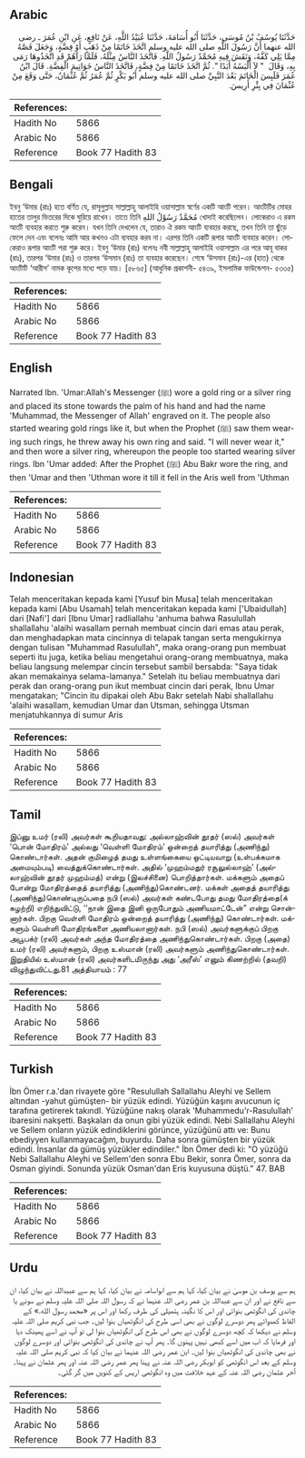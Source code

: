## Arabic


<div dir="rtl" lang="ar" style={{fontSize:'larger',backgroundColor:'#f8f9fa',padding:20}}>
حَدَّثَنَا يُوسُفُ بْنُ مُوسَى، حَدَّثَنَا أَبُو أُسَامَةَ، حَدَّثَنَا عُبَيْدُ اللَّهِ، عَنْ نَافِعٍ، عَنِ ابْنِ عُمَرَ ـ رضى الله عنهما أَنَّ رَسُولَ اللَّهِ صلى الله عليه وسلم اتَّخَذَ خَاتَمًا مِنْ ذَهَبٍ أَوْ فِضَّةٍ، وَجَعَلَ فَصَّهُ مِمَّا يَلِي كَفَّهُ، وَنَقَشَ فِيهِ مُحَمَّدٌ رَسُولُ اللَّهِ‏.‏ فَاتَّخَذَ النَّاسُ مِثْلَهُ، فَلَمَّا رَآهُمْ قَدِ اتَّخَذُوهَا رَمَى بِهِ، وَقَالَ ‏ "‏ لاَ أَلْبَسُهُ أَبَدًا ‏"‏‏.‏ ثُمَّ اتَّخَذَ خَاتَمًا مِنْ فِضَّةٍ، فَاتَّخَذَ النَّاسُ خَوَاتِيمَ الْفِضَّةِ‏.‏ قَالَ ابْنُ عُمَرَ فَلَبِسَ الْخَاتَمَ بَعْدَ النَّبِيِّ صلى الله عليه وسلم أَبُو بَكْرٍ ثُمَّ عُمَرُ ثُمَّ عُثْمَانُ، حَتَّى وَقَعَ مِنْ عُثْمَانَ فِي بِئْرِ أَرِيسَ‏.‏
</div>
<div style={{backgroundColor:'#f8f9fa',padding:20, marginBottom: 10}}><table> <thead> <tr> <th>References:</th> <th></th> </tr> </thead> <tbody><tr><td>Hadith No</td><td>5866</td></tr><tr><td>Arabic No</td><td>5866</td></tr><tr><td>Reference</td><td>Book 77 Hadith 83</td></tr></tbody></table></div>

## Bengali


<div dir="ltr" lang="bn" style={{fontSize:'larger',backgroundColor:'#f8f9fa',padding:20}}>
ইবনু ‘উমার (রাঃ) হতে বর্ণিত যে, রাসূলুল্লাহ সাল্লাল্লাহু আলাইহি ওয়াসাল্লাম স্বর্ণের একটি আংটি পরেন। আংটিটির মোহর হাতের তালুর ভিতরের দিকে ঘুরিয়ে রাখেন। তাতে তিনি مُحَمَّدٌ رَسُوْلُ اللهِ খোদাই করেছিলেন। লোকেরাও এ রকম আংটি ব্যবহার করতে শুরু করেন। যখন তিনি দেখলেন যে, তারাও ঐ রকম আংটি ব্যবহার করছে, তখন তিনি তা ছুঁড়ে ফেলে দেন এবং বলেনঃ আমি আর কখনও এটা ব্যবহার করব না। এরপর তিনি একটি রূপার আংটি ব্যবহার করেন। লোকেরাও রূপার আংটি পরা শুরু করে। ইবনু ‘উমার (রাঃ) বলেনঃ নবী সাল্লাল্লাহু আলাইহি ওয়াসাল্লাম এর পরে আবূ বাকর (রাঃ), তারপর ‘উমার (রাঃ) ও তারপর ‘উসমান (রাঃ) তা ব্যবহার করেছেন। শেষে ‘উসমান (রাঃ)-এর (হাত) থেকে আংটিটি ‘আরীস’ নামক কূপের মধ্যে পড়ে যায়। [৫৮৬৫] (আধুনিক প্রকাশনী- ৫৪৩৯, ইসলামিক ফাউন্ডেশন- ৫৩৩৫)
</div>
<div style={{backgroundColor:'#f8f9fa',padding:20, marginBottom: 10}}><table> <thead> <tr> <th>References:</th> <th></th> </tr> </thead> <tbody><tr><td>Hadith No</td><td>5866</td></tr><tr><td>Arabic No</td><td>5866</td></tr><tr><td>Reference</td><td>Book 77 Hadith 83</td></tr></tbody></table></div>

## English


<div dir="ltr" lang="en" style={{fontSize:'larger',backgroundColor:'#f8f9fa',padding:20}}>
Narrated Ibn. 'Umar:Allah's Messenger (ﷺ) wore a gold ring or a silver ring and placed its stone towards the palm of his hand and had the name 'Muhammad, the Messenger of Allah' engraved on it. The people also started wearing gold rings like it, but when the Prophet (ﷺ) saw them wearing such rings, he threw away his own ring and said. "I will never wear it," and then wore a silver ring, whereupon the people too started wearing silver rings. Ibn 'Umar added: After the Prophet (ﷺ) Abu Bakr wore the ring, and then 'Umar and then 'Uthman wore it till it fell in the Aris well from 'Uthman
</div>
<div style={{backgroundColor:'#f8f9fa',padding:20, marginBottom: 10}}><table> <thead> <tr> <th>References:</th> <th></th> </tr> </thead> <tbody><tr><td>Hadith No</td><td>5866</td></tr><tr><td>Arabic No</td><td>5866</td></tr><tr><td>Reference</td><td>Book 77 Hadith 83</td></tr></tbody></table></div>

## Indonesian


<div dir="ltr" lang="id" style={{fontSize:'larger',backgroundColor:'#f8f9fa',padding:20}}>
Telah menceritakan kepada kami [Yusuf bin Musa] telah menceritakan kepada kami [Abu Usamah] telah menceritakan kepada kami ['Ubaidullah] dari [Nafi'] dari [Ibnu Umar] radliallahu 'anhuma bahwa Rasulullah shallallahu 'alaihi wasallam pernah membuat cincin dari emas atau perak, dan menghadapkan mata cincinnya di telapak tangan serta mengukirnya dengan tulisan "Muhammad Rasulullah", maka orang-orang pun membuat seperti itu juga, ketika beliau mengetahui orang-orang membuatnya, maka beliau langsung melempar cincin tersebut sambil bersabda: "Saya tidak akan memakainya selama-lamanya." Setelah itu beliau membuatnya dari perak dan orang-orang pun ikut membuat cincin dari perak, Ibnu Umar mengatakan; "Cincin itu dipakai oleh Abu Bakr setelah Nabi shallallahu 'alaihi wasallam, kemudian Umar dan Utsman, sehingga Utsman menjatuhkannya di sumur Aris
</div>
<div style={{backgroundColor:'#f8f9fa',padding:20, marginBottom: 10}}><table> <thead> <tr> <th>References:</th> <th></th> </tr> </thead> <tbody><tr><td>Hadith No</td><td>5866</td></tr><tr><td>Arabic No</td><td>5866</td></tr><tr><td>Reference</td><td>Book 77 Hadith 83</td></tr></tbody></table></div>

## Tamil


<div dir="ltr" lang="ta" style={{fontSize:'larger',backgroundColor:'#f8f9fa',padding:20}}>
இப்னு உமர் (ரலி) அவர்கள் கூறியதாவது: அல்லாஹ்வின் தூதர் (ஸல்) அவர்கள் ‘பொன் மோதிரம்’ அல்லது ‘வெள்ளி மோதிரம்’ ஒன்றைத் தயாரித்து (அணிந்து) கொண்டார்கள். அதன் குமிழைத் தமது உள்ளங்கையை ஒட்டியவாறு (உள்பக்கமாக அமையும்படி) வைத்துக்கொண்டார்கள். அதில் ‘முஹம்மதுர் ரசூலுல்லாஹ்’ (அல்லாஹ்வின் தூதர் முஹம்மத்) என்று (இலச்சினை) பொறித்தார்கள். மக்களும் அதைப் போன்று மோதிரத்தைத் தயாரித்து (அணிந்து)கொண்டனர். மக்கள் அதைத் தயாரித்து (அணிந்து)கொண்டிருப்பதை நபி (ஸல்) அவர்கள் கண்டபோது தமது மோதிரத்தை(க் கழற்றி) எறிந்துவிட்டு, ‘‘நான் இதை இனி ஒருபோதும் அணியமாட்டேன்” என்று சொன்னார்கள். பிறகு வெள்ளி மோதிரம் ஒன்றைத் தயாரித்து (அணிந்து) கொண்டார்கள். மக்களும் வெள்ளி மோதிரங்களை அணியலானார்கள். நபி (ஸல்) அவர்களுக்குப் பிறகு அபூபக்ர் (ரலி) அவர்கள் அந்த மோதிரத்தை அணிந்துகொண்டார்கள். பிறகு (அதை) உமர் (ரலி) அவர்களும், பிறகு உஸ்மான் (ரலி) அவர்களும் அணிந்துகொண்டார்கள். இறுதியில் உஸ்மான் (ரலி) அவர்களிடமிருந்து அது ‘அரீஸ்’ எனும் கிணற்றில் (தவறி) விழுந்துவிட்டது.81 அத்தியாயம் : 77
</div>
<div style={{backgroundColor:'#f8f9fa',padding:20, marginBottom: 10}}><table> <thead> <tr> <th>References:</th> <th></th> </tr> </thead> <tbody><tr><td>Hadith No</td><td>5866</td></tr><tr><td>Arabic No</td><td>5866</td></tr><tr><td>Reference</td><td>Book 77 Hadith 83</td></tr></tbody></table></div>

## Turkish


<div dir="ltr" lang="tr" style={{fontSize:'larger',backgroundColor:'#f8f9fa',padding:20}}>
İbn Ömer r.a.'dan rivayete göre "Resulullah Sallallahu Aleyhi ve Sellem altından -yahut gümüşten- bir yüzük edindi. Yüzüğün kaşını avucunun iç tarafına getirerek takındI. Yüzüğüne nakış olarak 'Muhammedu'r-Rasulullah' ibaresini nakşetti. Başkaları da onun gibi yüzük edindi. Nebi Sallallahu Aleyhi ve Sellem onların yüzük edindiklerini görünce, yüzüğünü attı ve: Bunu ebediyyen kullanmayacağım, buyurdu. Daha sonra gümüşten bir yüzük edindi. İnsanlar da gümüş yüzükler edindiler." İbn Ömer dedi ki: "O yüzüğü Nebi Sallallahu Aleyhi ve Sellem'den sonra Ebu Bekir, sonra Ömer, sonra da Osman giyindi. Sonunda yüzük Osman'dan Eris kuyusuna düştü." 47. BAB
</div>
<div style={{backgroundColor:'#f8f9fa',padding:20, marginBottom: 10}}><table> <thead> <tr> <th>References:</th> <th></th> </tr> </thead> <tbody><tr><td>Hadith No</td><td>5866</td></tr><tr><td>Arabic No</td><td>5866</td></tr><tr><td>Reference</td><td>Book 77 Hadith 83</td></tr></tbody></table></div>

## Urdu


<div dir="rtl" lang="ur" style={{fontSize:'larger',backgroundColor:'#f8f9fa',padding:20}}>
ہم سے یوسف بن موسیٰ نے بیان کیا، کہا ہم سے ابواسامہ نے بیان کیا، کہا ہم سے عبیداللہ نے بیان کیا، ان سے نافع نے اور ان سے عبداللہ بن عمر رضی اللہ عنہما نے کہ رسول اللہ صلی اللہ علیہ وسلم نے سونے یا چاندی کی انگوٹھی بنوائی اور اس کا نگینہ ہتھیلی کی طرف رکھا اور اس پر «محمد رسول الله‏.‏» کے الفاظ کھدوائے پھر دوسرے لوگوں نے بھی اسی طرح کی انگوٹھیاں بنوا لیں۔ جب نبی کریم صلی اللہ علیہ وسلم نے دیکھا کہ کچھ دوسرے لوگوں نے بھی اس طرح کی انگوٹھیاں بنوا لی تو آپ نے اسے پھینک دیا اور فرمایا کہ اب میں اسے کبھی نہیں پہنوں گا۔ پھر آپ نے چاندی کی انگوٹھی بنوائی اور دوسرے لوگوں نے بھی چاندی کی انگوٹھیاں بنوا لیں۔ ابن عمر رضی اللہ عنہما نے بیان کیا کہ نبی کریم صلی اللہ علیہ وسلم کے بعد اس انگوٹھی کو ابوبکر رضی اللہ عنہ نے پہنا پھر عمر رضی اللہ عنہ اور پھر عثمان نے پہنا۔ آخر عثمان رضی اللہ عنہ کے عہد خلافت میں وہ انگوٹھی اریس کے کنویں میں گر گئی۔
</div>
<div style={{backgroundColor:'#f8f9fa',padding:20, marginBottom: 10}}><table> <thead> <tr> <th>References:</th> <th></th> </tr> </thead> <tbody><tr><td>Hadith No</td><td>5866</td></tr><tr><td>Arabic No</td><td>5866</td></tr><tr><td>Reference</td><td>Book 77 Hadith 83</td></tr></tbody></table></div>